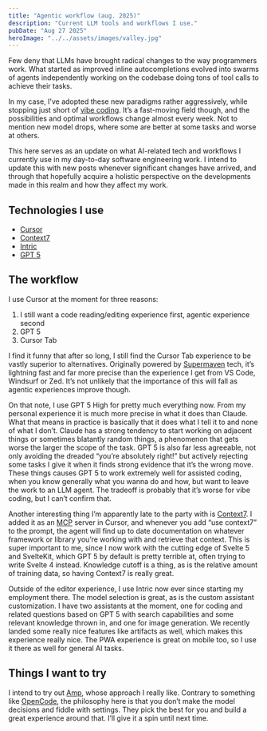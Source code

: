 ```yaml
---
title: "Agentic workflow (aug. 2025)"
description: "Current LLM tools and workflows I use."
pubDate: "Aug 27 2025"
heroImage: "../../assets/images/valley.jpg"
---
```


Few deny that LLMs have brought radical changes to the way programmers work. What started as improved inline autocompletions evolved into swarms of agents independently working on the codebase doing tons of tool calls to achieve their tasks.

In my case, I’ve adopted these new paradigms rather aggressively, while stopping just short of [vibe coding](https://x.com/karpathy/status/1886192184808149383). It’s a fast-moving field though, and the possibilities and optimal workflows change almost every week. Not to mention new model drops, where some are better at some tasks and worse at others.

This here serves as an update on what AI-related tech and workflows I currently use in my day-to-day software engineering work. I intend to update this with new posts whenever significant changes have arrived, and through that hopefully acquire a holistic perspective on the developments made in this realm and how they affect my work.

## Technologies I use

- [Cursor](https://cursor.com/)
- [Context7](https://context7.com/)
- [Intric](https://www.intric.ai/en)
- [GPT 5](https://openai.com/index/introducing-gpt-5/)

## The workflow

I use Cursor at the moment for three reasons:

1. I still want a code reading/editing experience first, agentic experience second
2. GPT 5
3. Cursor Tab

I find it funny that after so long, I still find the Cursor Tab experience to be vastly superior to alternatives. Originally powered by [Supermaven](https://supermaven.com/) tech, it’s lightning fast and far more precise than the experience I get from VS Code, Windsurf or Zed. It’s not unlikely that the importance of this will fall as agentic experiences improve though.

On that note, I use GPT 5 High for pretty much everything now. From my personal experience it is much more precise in what it does than Claude. What that means in practice is basically that it does what I tell it to and none of what I don’t. Claude has a strong tendency to start working on adjacent things or sometimes blatantly random things, a phenomenon that gets worse the larger the scope of the task. GPT 5 is also far less agreeable, not only avoiding the dreaded “you’re absolutely right\!” but actively rejecting some tasks I give it when it finds strong evidence that it’s the wrong move. These things causes GPT 5 to work extremely well for assisted coding, when you know generally what you wanna do and how, but want to leave the work to an LLM agent. The tradeoff is probably that it’s worse for vibe coding, but I can’t confirm that.

Another interesting thing I’m apparently late to the party with is [Context7](https://context7.com/). I added it as an [MCP](https://modelcontextprotocol.io/docs/getting-started/intro) server in Cursor, and whenever you add “use context7” to the prompt, the agent will find up to date documentation on whatever framework or library you’re working with and retrieve that context. This is super important to me, since I now work with the cutting edge of Svelte 5 and SvelteKit, which GPT 5 by default is pretty terrible at, often trying to write Svelte 4 instead. Knowledge cutoff is a thing, as is the relative amount of training data, so having Context7 is really great.

Outside of the editor experience, I use Intric now ever since starting my employment there. The model selection is great, as is the custom assistant customization. I have two assistants at the moment, one for coding and related questions based on GPT 5 with search capabilities and some relevant knowledge thrown in, and one for image generation. We recently landed some really nice features like artifacts as well, which makes this experience really nice. The PWA experience is great on mobile too, so I use it there as well for general AI tasks.

## Things I want to try

I intend to try out [Amp](https://ampcode.com/), whose approach I really like. Contrary to something like [OpenCode](https://github.com/sst/opencode), the philosophy here is that you don’t make the model decisions and fiddle with settings. They pick the best for you and build a great experience around that. I’ll give it a spin until next time.

